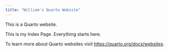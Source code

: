 ```yaml
---
title: "William's Quarto Website"
---
```


This is a Quarto website.

This is my Index Page. Everything starts here.

To learn more about Quarto websites visit <https://quarto.org/docs/websites>.
